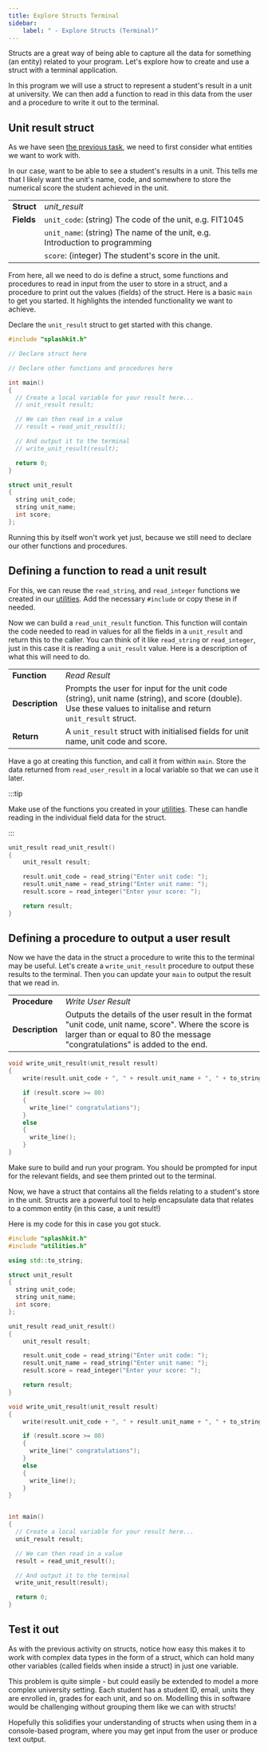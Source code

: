 ```yaml
---
title: Explore Structs Terminal
sidebar:
    label: " - Explore Structs (Terminal)"
---
```


Structs are a great way of being able to capture all the data for something (an entity) related to your program. Let's explore how to create and use a struct with a terminal application.

In this program we will use a struct to represent a student's result in a unit at university. We can then add a function to read in this data from the user and a procedure to write it out to the terminal.

## Unit result struct

As we have seen [the previous task](/book/part-2-organised-code/3-structuring-data/1-tour/0-2-explore-struct), we need to first consider what entities we want to work with.

In our case, want to be able to see a student's results in a unit. This tells me that I likely want the unit's name, code, and somewhere to store the numerical score the student achieved in the unit.

|   |   |
|---|---|
| **Struct** | *unit_result* |
| **Fields** | `unit_code`: (string) The code of the unit, e.g. FIT1045 |
|            | `unit_name`: (string) The name of the unit, e.g. Introduction to programming |
|            | `score`: (integer) The student's score in the unit.  |

From here, all we need to do is define a struct, some functions and procedures to read in input from the user to store in a struct, and a procedure to print out the values (fields) of the struct. Here is a basic `main` to get you started. It highlights the intended functionality we want to achieve.

Declare the `unit_result` struct to get started with this change.

```cpp
#include "splashkit.h"

// Declare struct here

// Declare other functions and procedures here

int main() 
{
  // Create a local variable for your result here...
  // unit_result result;

  // We can then read in a value
  // result = read_unit_result();

  // And output it to the terminal
  // write_unit_result(result);

  return 0;
}
```

<Accordion>
  <AccordionItem
    header="Code for unit_result struct"
  >

```cpp
struct unit_result
{
  string unit_code;
  string unit_name;
  int score;
};

```

  </AccordionItem>
</Accordion>

Running this by itself won't work yet just, because we still need to declare our other functions and procedures.

## Defining a function to read a unit result

For this, we can reuse the `read_string`, and `read_integer` functions we created in our [utilities](/book/part-2-organised-code/2-organising-code/1-tour/04-00-utilities). Add the necessary `#include` or copy these in if needed.

Now we can build a `read_unit_result` function. This function will contain the code needed to read in values for all the fields in a `unit_result` and return this to the caller. You can think of it like `read_string` or `read_integer`, just in this case it is reading a `unit_result` value. Here is a description of what this will need to do.

|   |   |
|---|---|
| **Function** | *Read Result* |
| **Description** | Prompts the user for input for the unit code (string), unit name (string), and score (double). Use these values to initalise and return `unit_result` struct. |
| **Return** | A `unit_result` struct with initialised fields for unit name, unit code and score. |

Have a go at creating this function, and call it from within `main`. Store the data returned from `read_user_result` in a local variable so that we can use it later.

:::tip

Make use of the functions you created in your [utilities](/book/part-2-organised-code/2-organising-code/1-tour/04-00-utilities). These can handle reading in the individual field data for the struct.

:::

<Accordion>
  <AccordionItem
    header="Code for a read_unit_result function"
  >

```cpp
unit_result read_unit_result()
{
    unit_result result;

    result.unit_code = read_string("Enter unit code: ");
    result.unit_name = read_string("Enter unit name: ");
    result.score = read_integer("Enter your score: ");

    return result;
}
```

  </AccordionItem>
</Accordion>

## Defining a procedure to output a user result

Now we have the data in the struct a procedure to write this to the terminal may be useful. Let's create a `write_unit_result` procedure to output these results to the terminal. Then you can update your `main` to output the result that we read in.

|   |   |
|---|---|
| **Procedure** | *Write User Result* |
| **Description** | Outputs the details of the user result in the format "unit code, unit name, score". Where the score is larger than or equal to 80 the message "congratulations" is added to the end. |

<Accordion>
  <AccordionItem
    header="Code for a write_unit_result function"
  >

```cpp
void write_unit_result(unit_result result)
{
    write(result.unit_code + ", " + result.unit_name + ", " + to_string(result.score));

    if (result.score >= 80)
    {
      write_line(" congratulations");
    }
    else
    {
      write_line();
    }
}
```

  </AccordionItem>
</Accordion>

Make sure to build and run your program. You should be prompted for input for the relevant fields, and see them printed out to the terminal.

Now, we have a struct that contains all the fields relating to a student's store in the unit. Structs are a powerful tool to help encapsulate data that relates to a common entity (in this case, a unit result!)

Here is my code for this in case you got stuck.

<Accordion>
  <AccordionItem
    header="Code for a write_unit_result function"
  >

```cpp
#include "splashkit.h"
#include "utilities.h"

using std::to_string;

struct unit_result
{
  string unit_code;
  string unit_name;
  int score;
};

unit_result read_unit_result()
{
    unit_result result;

    result.unit_code = read_string("Enter unit code: ");
    result.unit_name = read_string("Enter unit name: ");
    result.score = read_integer("Enter your score: ");

    return result;
}

void write_unit_result(unit_result result)
{
    write(result.unit_code + ", " + result.unit_name + ", " + to_string(result.score));

    if (result.score >= 80)
    {
      write_line(" congratulations");
    }
    else
    {
      write_line();
    }
}


int main() 
{
  // Create a local variable for your result here...
  unit_result result;

  // We can then read in a value
  result = read_unit_result();

  // And output it to the terminal
  write_unit_result(result);

  return 0;
}
```

  </AccordionItem>
</Accordion>

## Test it out

As with the previous activity on structs, notice how easy this makes it to work with complex data types in the form of a struct, which can hold many other variables (called fields when inside a struct) in just one variable.

This problem is quite simple - but could easily be extended to model a more complex university setting. Each student has a student ID, email, units they are enrolled in, grades for each unit, and so on. Modelling this in software would be challenging without grouping them like we can with structs!

Hopefully this solidifies your understanding of structs when using them in a console-based program, where you may get input from the user or produce text output.
